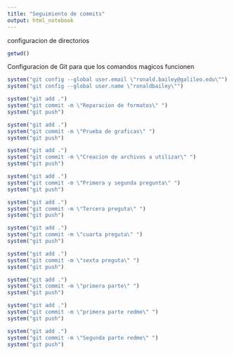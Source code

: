 ```yaml
---
title: "Seguimiento de commits"
output: html_notebook
---
```


configuracion de directorios

```r


getwd()

```

Configuracion de Git para que los comandos magicos funcionen


```r
system("git config --global user.email \"ronald.bailey@galileo.edu\"")
system("git config --global user.name \"ronaldbailey\"")

```



```r

system("git add .")
system("git commit -m \"Reparacion de formatos\" ")
system("git push")
```

```r

system("git add .")
system("git commit -m \"Prueba de graficas\" ")
system("git push")
```

```r

system("git add .")
system("git commit -m \"Creacion de archivos a utilizar\" ")
system("git push")
```


```r

system("git add .")
system("git commit -m \"Primera y segunda pregunta\" ")
system("git push")
```





```r

system("git add .")
system("git commit -m \"Tercera preguta\" ")
system("git push")
```





```r

system("git add .")
system("git commit -m \"cuarta preguta\" ")
system("git push")
```







```r

system("git add .")
system("git commit -m \"sexta preguta\" ")
system("git push")
```

```r

system("git add .")
system("git commit -m \"primera parte\" ")
system("git push")
```
```r

system("git add .")
system("git commit -m \"primera parte redme\" ")
system("git push")
```




```r

system("git add .")
system("git commit -m \"Segunda parte redme\" ")
system("git push")
```















